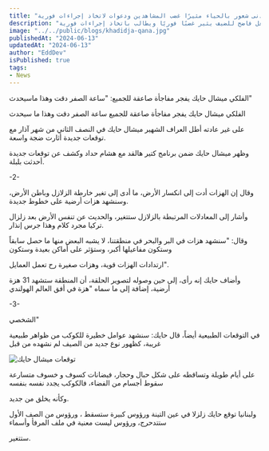 ```yaml
---
title: "فضيحة على الهواء المباشر: ضيف برنامج تلفزيوني يفاجئ الجمهور بفعل فاضح دون أدنى شعور بالحياء مثيرًا غضب المشاهدين ودعوات لاتخاذ إجراءات فورية!"
description: "فضيحة على الهواء المباشر: فعل فاضح للضيف يثير غضبًا فوريًا ويطالب باتخاذ إجراءات فورية!"
image: "../../public/blogs/khadidja-qana.jpg"
publishedAt: "2024-06-13"
updatedAt: "2024-06-13"
author: "EddDev"
isPublished: true
tags:
- News
---
```


الفلكي ميشال حايك يفجر مفاجأة صاعقة للجميع: "ساعة الصفر دقت وهذا ماسيحدث"

الفلكي ميشال حايك يفجر مفاجأة صاعقة للجميع
ساعة الصفر دقت وهذا ما سيحدث

على غير عادته أطل العراف الشهير ميشال حايك في النصف الثاني من شهر آذار مع توقعات جديدة أثارت ضجة واسعة.

وظهر ميشال حايك ضمن برنامج كتير هالقد مع هشام حداد وكشف عن توقعات جديدة أحدثت بلبلة.

-2-

وقال إن الهزات أدت إلى انكسار الأرض، ما أدى إلى تغير خارطة الزلازل وباطن الأرض، وسنشهد هزات أرضية على خطوط جديدة.

وأشار إلى المعادلات المرتبطة بالزلازل ستتغير، والحديث عن تنفس الأرض بعد زلزال تركيا مجرد كلام وهذا جرس إنذار.

وقال: "سنشهد هزات في البر والبحر في منطقتنا، لا يشبه البعض منها ما حصل سابقاً وستكون مفاعيلها أكبر، وستؤثر على أماكن بعيدة وستكون

ارتدادات الهزات قوية، وهزات صغيرة رح تعمل العمايل".

وأضاف حايك إنه رأى، إلى حين وصوله لتصوير الحلقة، أن المنطقة ستشهد 31 هزة أرضية، إضافة إلى ما سماه "هزة في أفق العالم الهولندي

-3-

الشخصي"

في التوقعات الطبيعية أيضاً، قال حايك: سنشهد عوامل خطيرة للكوكب من ظواهر طبيعية غريبة، كظهور نوع جديد من الصيف لم نشهده من قبل

<img src="image1.jpg" alt="توقعات ميشال حايك" />

على أيام طويلة وتساقطه على شكل حبال وحجار، فيضانات كسوف و خسوف متسارعة سقوط أجسام من الفضاء، فالكوكب يجدد نفسه بنفسه

وكأنه يخلق من جديد.

ولبنانيا توقع حايك زلزلا في عين التينة ورؤوس كبيرة ستسقط ، ورؤوس من الصف الأول ستتدحرج، ورؤوس ليست معنية في ملف المرفأ وأسماء

ستتغير.
